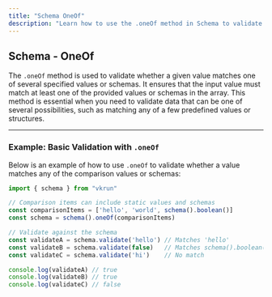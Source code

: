 ```yaml
---
title: "Schema OneOf"
description: "Learn how to use the .oneOf method in Schema to validate if a value matches one of several specified values or schemas."
---
```


## Schema - OneOf

The `.oneOf` method is used to validate whether a given value matches one of several specified values or schemas. It ensures that the input value must match at least one of the provided values or schemas in the array. This method is essential when you need to validate data that can be one of several possibilities, such as matching any of a few predefined values or structures.

---

### Example: Basic Validation with `.oneOf`

Below is an example of how to use `.oneOf` to validate whether a value matches any of the comparison values or schemas:

```ts
import { schema } from "vkrun"

// Comparison items can include static values and schemas
const comparisonItems = ['hello', 'world', schema().boolean()]
const schema = schema().oneOf(comparisonItems)

// Validate against the schema
const validateA = schema.validate('hello') // Matches 'hello'
const validateB = schema.validate(false)   // Matches schema().boolean()
const validateC = schema.validate('hi')    // No match

console.log(validateA) // true
console.log(validateB) // true
console.log(validateC) // false
```